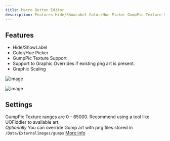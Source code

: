 ```yaml
---
title: Macro Button Editor
description: Features Hide/ShowLabel Color/Hue Picker GumpPic Texture Support Support to Graphic Overrides if existing png art is present.
---
```


## Features
* Hide/ShowLabel
* Color/Hue Picker
* GumpPic Texture Support 
* Support to Graphic Overrides if existing png art is present.
* Graphic Scaling

![image](https://user-images.githubusercontent.com/127065794/229312941-3d757a9a-fd55-4b95-aadc-9ab063a1e46c.png)

![image](https://user-images.githubusercontent.com/127065794/229313074-ef6cd7f5-37c2-477f-a199-53d5119eb4ad.png)

## Settings
GumpPic Texture ranges are 0 - 65000. Recommend using a tool like UOFiddler to available art.  
*Optionally* You can override Gump art with png files stored in `/Data/ExternalImages/gumps` [More info](TazUO.PNG-Replacer)